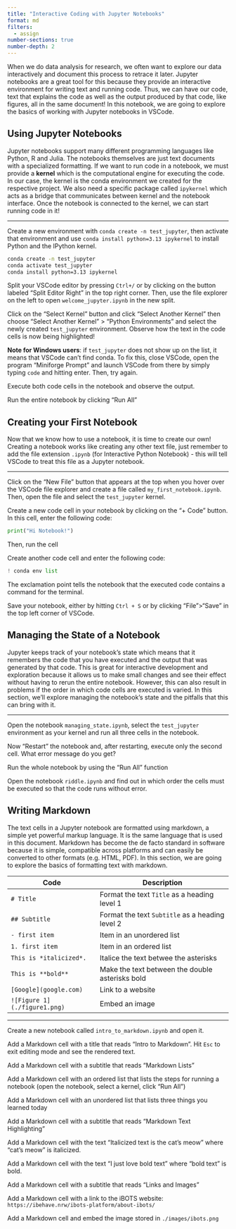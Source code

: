 ```yaml
---
title: "Interactive Coding with Jupyter Notebooks"
format: md
filters:
  - assign
number-sections: true
number-depth: 2
---
```


When we do data analysis for research, we often want to explore our data interactively and document this process to retrace it later. Jupyter notebooks are a great tool for this because they provide an interactive environment for writing text and running code. Thus, we can have our code, text that explains the code as well as the output produced by that code, like figures, all in the same document!  In this notebook, we are going to explore the basics of working with Jupyter notebooks in VSCode.

## Using Jupyter Notebooks

Jupyter notebooks support many different programming languages like Python, R and Julia. The notebooks themselves are just text documents with a specialized formatting. If we want to run code in a notebook, we must provide a **kernel** which is the computational engine for executing the code. In our case, the kernel is the conda environment we created for the respective project. We also need a specific package called `ipykernel` which acts as a bridge that communicates between kernel and the notebook interface. Once the notebook is connected to the kernel, we can start running code in it!

---

:::{#exr-}
Create a new environment with `conda create -n test_jupyter`, then activate that environment and use `conda install python=3.13 ipykernel` to install Python and the IPython kernel.
:::

:::{.sol}
```bash
conda create -n test_jupyter
conda activate test_jupyter
conda install python=3.13 ipykernel
```
:::

:::{#exr-}
Split your VSCode editor by pressing `Ctrl+/` or by clicking on the button labeled "Split Editor Right" in the top right corner. Then, use the file explorer on the left to open `welcome_jupyter.ipynb` in the new split.
:::

:::{#exr-}
Click on the "Select Kernel" button and click "Select Another Kernel" then choose "Select Another Kernel" > "Python Environments" and select the newly created `test_jupyter` environment. Observe how the text in the code cells is now being highlighted!

**Note for Windows users**: if `test_jupyter` does not show up on the list, it means that VSCode can't find conda. To fix this, close VSCode, open the program "Miniforge Prompt" and launch VSCode from there by simply typing `code` and hitting enter. Then, try again.
:::

:::{#exr-}
Execute both code cells in the notebook and observe the output.
:::

:::{#exr-}
Run the entire notebook by clicking "Run All"
:::

## Creating your First Notebook

Now that we know how to use a notebook, it is time to create our own! Creating a notebook works like creating any other text file, just remember to add the file extension `.ipynb` (for Interactive Python Notebook) - this will tell VSCode to treat this file as a Jupyter notebook.

---

:::{#exr-}
Click on the "New File" button that appears at the top when you hover over the VSCode file explorer and create a file called `my_first_notebook.ipynb`. Then, open the file and select the `test_jupyter` kernel.
:::

:::{#exr-}
Create a new code cell in your notebook by clicking on the "+ Code" button. In this cell, enter the following code:
```python
print("Hi Notebook!")
```
Then, run the cell
:::

:::{#exr-}
Create another code cell and enter the following code:
```python
! conda env list
```
The exclamation point tells the notebook that the executed code contains a command for the terminal.
:::

:::{#exr-}
Save your notebook, either by hitting `Ctrl + S` or by clicking "File">"Save" in the top left corner of VSCode.
:::


## Managing the State of a Notebook

Jupyter keeps track of your notebook's state which means that it remembers the code that you have executed and the output that was generated by that code. This is great for interactive development and exploration because it allows us to make small changes and see their effect without having to rerun the entire notebook. However, this can also result in problems if the order in which code cells are executed is varied. In this section, we'll explore managing the notebook's state and the pitfalls that this can bring with it.

---

:::{#exr-}
Open the notebook `managing_state.ipynb`, select the `test_jupyter` environment as your kernel and run all three cells in the notebook.
:::

:::{#exr-}
Now "Restart" the notebook and, after restarting, execute only the second cell. What error message do you get?
:::

:::{#exr-}
Run the whole notebook by using the "Run All" function
:::

:::{#exr-}
Open the notebook `riddle.ipynb` and find out in which order the cells must be executed so that the code runs without error.
:::

## Writing Markdown

The text cells in a Jupyter notebook are formatted using markdown, a simple yet powerful markup language. It is the same language that is used in this document. Markdown has become the de facto standard in software because it is simple, compatible across platforms and can easily be converted to other formats (e.g. HTML, PDF). In this section, we are going to explore the basics of formatting text with markdown.

| Code | Description |
| --- | --- |
| `# Title` | Format the text `Title` as a heading level 1 |
| `## Subtitle` | Format the text `Subtitle` as a heading level 2 |
| `- first item` | Item in an unordered list |
| `1. first item` | Item in an ordered list |
| `This is *italicized*.` | Italice the text betwee the asterisks |
| `This is **bold**` | Make the text between the double asterisks bold |
| `[Google](google.com)` | Link to a website |
| `![Figure 1](./figure1.png)` | Embed an image |

---

:::{#exr-}
Create a new notebook called `intro_to_markdown.ipynb` and open it.
:::

:::{#exr-}
Add a Markdown cell with a title that reads "Intro to Markdown". Hit `Esc` to exit editing mode and see the rendered text.
:::

:::{#exr-}
Add a Markdown cell with a subtitle that reads "Markdown Lists"
:::

:::{#exr-}
Add a Markdown cell with an ordered list that lists the steps for running a notebook (open the notebook, select a kernel, click "Run All")
:::

:::{#exr-}
Add a Markdown cell with an unordered list that lists three things you learned today
:::

:::{#exr-}
Add a Markdown cell with a subtitle that reads "Markdown Text Highlighting"
:::

:::{#exr-}
Add a Markdown cell with the text "Italicized text is the cat's meow" where "cat's meow" is italicized.
:::

:::{#exr-}
Add a Markdown cell with the text "I just love bold text" where "bold text" is bold.
:::

:::{#exr-}
Add a Markdown cell with a subtitle that reads "Links and Images"
:::

:::{#exr-}
Add a Markdown cell with a link to the iBOTS website: `https://ibehave.nrw/ibots-platform/about-ibots/`
:::

:::{#exr-}
Add a Markdown cell and embed the image stored in `./images/ibots.png`
:::